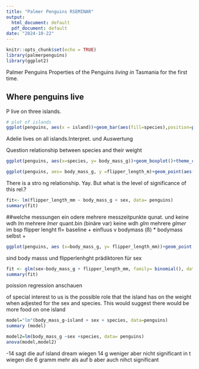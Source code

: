```yaml
---
title: "Palmer Penguins RSEMINAR"
output:
  html_document: default
  pdf_document: default
date: "2024-10-22"
---
```


```r
knitr::opts_chunk$set(echo = TRUE)
library(palmerpenguins)
library(ggplot2)
```
Palmer Penguins
Properties of the Penguins *living* _in_ Tasmania for the first time.

## Where penguins live

P live on three islands.



```r
# plot of islands
ggplot(penguins, aes(x = island))+geom_bar(aes(fill=species),position=position_dodge2(preserve="single",reverse= TRUE))
```

Adelie lives on all islands.Interpret. und Auswertung

Question relationship between species and their weight

```r
ggplot(penguins, aes(x=species, y= body_mass_g))+geom_boxplot()+theme_classic()
````

````r
ggplot(penguins, aes= body_mass_g, y =flipper_length_m)+geom_point(aes(colour=sex))+ geom_smooth(method= "lm")+ theme_classic
````
There is a stro
ng relationship. Yay.
But what is the level of significance of this rel.?

```r
fit<- lm(flipper_length_mm ~ body_mass_g + sex, data= penguins)
summary(fit)
````

##welche messungen 
ein odere mehrere messzeitpunkte 
qunat. und keine wdh *lm* mehrere *lmer*
quant.bin (binäre var) keine wdh *glm* mehrere *glmer*
im bsp flipper lenght fl= baseline + einfluus v bodymass (ß) * bodymass selbst +

````r
ggplot(penguins, aes (x=body_mass_g, y= flipper_length_mm))+geom_point (aes(colour=sex))+geom_smooth(aes(colour=sex), method ="lm") +scale_color_viridis_d()+theme_classic()
````

sind body masss und flipperlenhght prädiktoren für sex

````r
fit <- glm(sex~body_mass_g + flipper_length_mm, family= binomial(), data=penguins)
summary(fit)
````

poission regression anschauen 

of special interest to us is the possible role that the island has on the weight when adjested for the sex and species. This would suggest there would be more food on one island
```r
model="lm"(body_mass_g~island + sex + species, data=penguins)
summary (model)

model2=lm(body_mass_g ~sex +species, data= penguins)
anova(model,model2)
```
-14 sagt die auf island dream wiegen 14 g weniger aber nicht significant in t wiegen die 6 gramm mehr als auf b aber auch nihct significant


